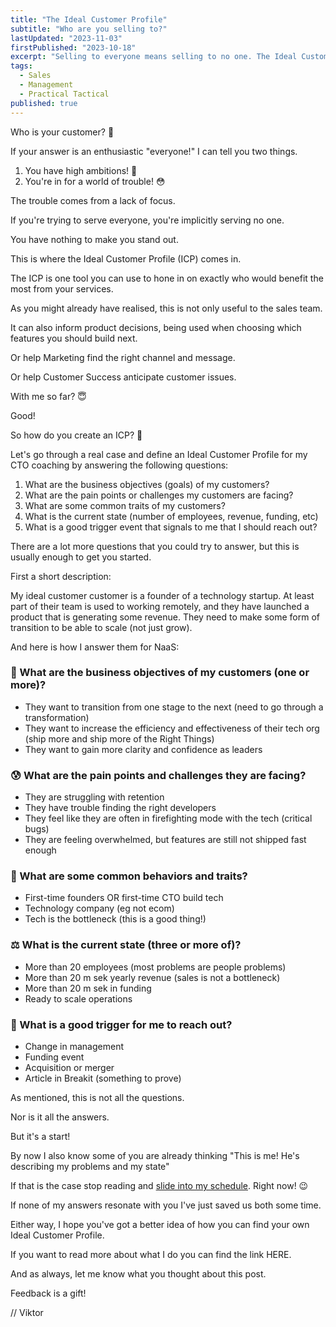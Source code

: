 ```yaml
---
title: "The Ideal Customer Profile"
subtitle: "Who are you selling to?"
lastUpdated: "2023-11-03"
firstPublished: "2023-10-18"
excerpt: "Selling to everyone means selling to no one. The Ideal Customer Profile is a tool you can use to gain clarity about who you are selling to. "
tags:
  - Sales
  - Management
  - Practical Tactical
published: true
---
```



Who is your customer? 🧐

If your answer is an enthusiastic "everyone!" I can tell you two things.

1. You have high ambitions! 🚀
2. You're in for a world of trouble! 😳

The trouble comes from a lack of focus.

If you're trying to serve everyone, you're implicitly serving no one.

You have nothing to make you stand out.

This is where the Ideal Customer Profile (ICP) comes in.

The ICP is one tool you can use to hone in on exactly who would benefit the most from your services.

As you might already have realised, this is not only useful to the sales team.

It can also inform product decisions, being used when choosing which features you should build next.

Or help Marketing find the right channel and message.

Or help Customer Success anticipate customer issues.

With me so far? 😇

Good!

So how do you create an ICP? 🤔

Let's go through a real case and define an Ideal Customer Profile for my <Link href="/cto-coaching">CTO coaching</Link> by answering the following questions:

1. What are the business objectives (goals) of my customers?
2. What are the pain points or challenges my customers are facing?
3. What are some common traits of my customers?
4. What is the current state (number of employees, revenue, funding, etc)
5. What is a good trigger event that signals to me that I should reach out?

There are a lot more questions that you could try to answer, but this is usually enough to get you started.

First a short description:

My ideal customer customer is a founder of a technology startup. At least part of their team is used to working remotely, and they have launched a product that is generating some revenue. They need to make some form of transition to be able to scale (not just grow).

And here is how I answer them for NaaS:

### 🎯 What are the business objectives of my customers (one or more)?

- They want to transition from <Link href="/blog/the_four_stages_of_a_startup_cto">one stage to the next</Link> (need to go through a transformation)
- They want to increase the efficiency and effectiveness of their tech org (ship more and ship more of the Right Things)
- They want to gain more clarity and confidence as leaders

### 😰 What are the pain points and challenges they are facing?

- They are struggling with retention
- They have trouble finding the right developers
- They feel like they are often in firefighting mode with the tech (critical bugs)
- They are feeling overwhelmed, but features are still not shipped fast enough

### 👥 What are some common behaviors and traits?

- First-time founders OR first-time CTO build tech
- Technology company (eg not ecom)
- Tech is the bottleneck (this is a good thing!)

### ⚖️ What is the current state (three or more of)?

- More than 20 employees (most problems are people problems)
- More than 20 m sek yearly revenue (sales is not a bottleneck)
- More than 20 m sek in funding
- Ready to scale operations

### 🚨 What is a good trigger for me to reach out?

- Change in management
- Funding event
- Acquisition or merger
- Article in Breakit (something to prove)

As mentioned, this is not all the questions.

Nor is it all the answers.

But it's a start!

By now I also know some of you are already thinking "This is me! He's describing my problems and my state"

If that is the case stop reading and [slide into my schedule](https://cal.com/nyblomio/discovery-call). Right now! 😉

If none of my answers resonate with you I've just saved us both some time.

Either way, I hope you've got a better idea of how you can find your own Ideal Customer Profile.

If you want to read more about what I do you can find the link <Link href="/cto-coaching">HERE</Link>.

And as always, let me know what you thought about this post.

Feedback is a gift!

// Viktor
